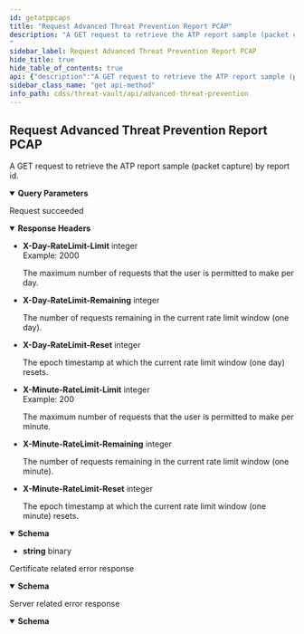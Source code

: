 ```yaml
---
id: getatppcaps
title: "Request Advanced Threat Prevention Report PCAP"
description: "A GET request to retrieve the ATP report sample (packet capture) by report id.
"
sidebar_label: Request Advanced Threat Prevention Report PCAP
hide_title: true
hide_table_of_contents: true
api: {"description":"A GET request to retrieve the ATP report sample (packet capture) by report id.\n","operationId":"getatppcaps","parameters":[{"description":"Retrieve the ATP report sample (packet capture) by report id.\n\n---\n```\ncurl -v -H 'X-API-KEY: API_KEY' \\\n  'https://api.threatvault.paloaltonetworks.com/service/v1/atp/reports/pcaps?id=c25b5d86d8ac77e10376000517491157a07ac008bfc799f08795d59c57e23a50'\n```","in":"query","name":"id","required":true,"schema":{"type":"string"}}],"responses":{"200":{"content":{"application/octet-stream":{"schema":{"format":"binary","type":"string"}}},"description":"Request succeeded","headers":{"X-Day-RateLimit-Limit":{"description":"The maximum number of requests that the user is permitted to make per day.","example":2000,"schema":{"type":"integer"}},"X-Day-RateLimit-Remaining":{"description":"The number of requests remaining in the current rate limit window (one day).","schema":{"type":"integer"}},"X-Day-RateLimit-Reset":{"description":"The epoch timestamp at which the current rate limit window (one day) resets.","schema":{"type":"integer"}},"X-Minute-RateLimit-Limit":{"description":"The maximum number of requests that the user is permitted to make per minute.","example":200,"schema":{"type":"integer"}},"X-Minute-RateLimit-Remaining":{"description":"The number of requests remaining in the current rate limit window (one minute).","schema":{"type":"integer"}},"X-Minute-RateLimit-Reset":{"description":"The epoch timestamp at which the current rate limit window (one minute) resets.","schema":{"type":"integer"}}}},"4XX":{"content":{"application/json":{"schema":{"properties":{"message":{"description":"Generic response message.","example":"Error message.","type":"string"},"success":{"description":"The response status.","example":false,"type":"boolean"}},"type":"object"}}},"description":"Certificate related error response"},"5XX":{"content":{"application/json":{"schema":{"properties":{"message":{"description":"Generic response message.","example":"Error message.","type":"string"},"success":{"description":"The response status.","example":false,"type":"boolean"}},"type":"object"}}},"description":"Server related error response"}},"security":[{"X-API-KEY":[]}],"tags":["Advanced Threat Prevention"],"method":"get","path":"/atp/reports/pcaps","servers":[{"url":"https://api.threatvault.paloaltonetworks.com/service/v1"}],"info":{"version":"1.0","contact":{},"description":"\nThe Advanced Threat Prevention API endpoints require an active subscription to the Advanced Threat Prevention security service. These endpoints can only be accessed using the API key associated with the account that holds the subscription. Attempting to view an unauthorized report ID will not return any results.\n\nList of Advanced Threat Prevention API endpoints:\n1. Link to [Request Advanced Threat Prevention cloud analysis report](/cdss/threat-vault/api/postatpreportsbatchmode)\n2. Link to [Request Advanced Threat Prevention cloud analysis report PCAP](/cdss/threat-vault/api/getatppcaps)\n","title":"Advanced Threat Prevention"},"postman":{"name":"Request Advanced Threat Prevention Report PCAP","description":{"content":"A GET request to retrieve the ATP report sample (packet capture) by report id.\n","type":"text/plain"},"url":{"path":["atp","reports","pcaps"],"host":["{{baseUrl}}"],"query":[{"disabled":false,"description":{"content":"(Required) Retrieve the ATP report sample (packet capture) by report id.\n\n---\n```\ncurl -v -H 'X-API-KEY: API_KEY' \\\n  'https://api.threatvault.paloaltonetworks.com/service/v1/atp/reports/pcaps?id=c25b5d86d8ac77e10376000517491157a07ac008bfc799f08795d59c57e23a50'\n```","type":"text/plain"},"key":"id","value":""}],"variable":[]},"header":[{"key":"Accept","value":"application/octet-stream"}],"method":"GET"}}
sidebar_class_name: "get api-method"
info_path: cdss/threat-vault/api/advanced-threat-prevention
---
```



## Request Advanced Threat Prevention Report PCAP



A GET request to retrieve the ATP report sample (packet capture) by report id.


<details style={{"marginBottom":"1rem"}} data-collapsed={false} open={true}><summary style={{}}><strong>Query Parameters</strong></summary><div><ul><ParamsItem className={"paramsItem"} param={{"description":"Retrieve the ATP report sample (packet capture) by report id.\n\n---\n```\ncurl -v -H 'X-API-KEY: API_KEY' \\\n  'https://api.threatvault.paloaltonetworks.com/service/v1/atp/reports/pcaps?id=c25b5d86d8ac77e10376000517491157a07ac008bfc799f08795d59c57e23a50'\n```","in":"query","name":"id","required":true,"schema":{"type":"string"}}}></ParamsItem></ul></div></details><div><ApiTabs><TabItem label={"200"} value={"200"}><div>

Request succeeded

</div><details style={{"textAlign":"left","marginBottom":"1rem"}} data-collaposed={true} open={false}><summary style={{}}><strong>Response Headers</strong></summary><ul style={{"marginLeft":"1rem"}}><li className={"schemaItem"}><summary style={{}}><strong>X-Day-RateLimit-Limit</strong><span style={{"opacity":"0.6"}}> integer</span></summary><div><div style={{"marginTop":".5rem","marginBottom":".5rem"}}>Example: 2000

The maximum number of requests that the user is permitted to make per day.

</div></div></li><li className={"schemaItem"}><summary style={{}}><strong>X-Day-RateLimit-Remaining</strong><span style={{"opacity":"0.6"}}> integer</span></summary><div><div style={{"marginTop":".5rem","marginBottom":".5rem"}}>

The number of requests remaining in the current rate limit window (one day).

</div></div></li><li className={"schemaItem"}><summary style={{}}><strong>X-Day-RateLimit-Reset</strong><span style={{"opacity":"0.6"}}> integer</span></summary><div><div style={{"marginTop":".5rem","marginBottom":".5rem"}}>

The epoch timestamp at which the current rate limit window (one day) resets.

</div></div></li><li className={"schemaItem"}><summary style={{}}><strong>X-Minute-RateLimit-Limit</strong><span style={{"opacity":"0.6"}}> integer</span></summary><div><div style={{"marginTop":".5rem","marginBottom":".5rem"}}>Example: 200

The maximum number of requests that the user is permitted to make per minute.

</div></div></li><li className={"schemaItem"}><summary style={{}}><strong>X-Minute-RateLimit-Remaining</strong><span style={{"opacity":"0.6"}}> integer</span></summary><div><div style={{"marginTop":".5rem","marginBottom":".5rem"}}>

The number of requests remaining in the current rate limit window (one minute).

</div></div></li><li className={"schemaItem"}><summary style={{}}><strong>X-Minute-RateLimit-Reset</strong><span style={{"opacity":"0.6"}}> integer</span></summary><div><div style={{"marginTop":".5rem","marginBottom":".5rem"}}>

The epoch timestamp at which the current rate limit window (one minute) resets.

</div></div></li></ul></details><div><MimeTabs groupId={"mime-type"}><TabItem label={"application/octet-stream"} value={"application/octet-stream"}><SchemaTabs groupId={"schema-tabs"}><TabItem label={"Schema"} value={"Schema"}><details style={{}} data-collapsed={false} open={true}><summary style={{"textAlign":"left"}}><strong>Schema</strong></summary><div style={{"textAlign":"left","marginLeft":"1rem"}}></div><ul style={{"marginLeft":"1rem"}}><li><div><strong>string</strong><span style={{"opacity":"0.6"}}> binary</span></div></li></ul></details></TabItem></SchemaTabs></TabItem></MimeTabs></div></TabItem><TabItem label={"4XX"} value={"4XX"}><div>

Certificate related error response

</div><div><MimeTabs groupId={"mime-type"}><TabItem label={"application/json"} value={"application/json"}><SchemaTabs groupId={"schema-tabs"}><TabItem label={"Schema"} value={"Schema"}><details style={{}} data-collapsed={false} open={true}><summary style={{"textAlign":"left"}}><strong>Schema</strong></summary><div style={{"textAlign":"left","marginLeft":"1rem"}}></div><ul style={{"marginLeft":"1rem"}}><SchemaItem collapsible={false} name={"message"} required={false} schemaDescription={"Generic response message."} schemaName={"string"} qualifierMessage={undefined} defaultValue={undefined}></SchemaItem><SchemaItem collapsible={false} name={"success"} required={false} schemaDescription={"The response status."} schemaName={"boolean"} qualifierMessage={undefined} defaultValue={undefined}></SchemaItem></ul></details></TabItem><TabItem label={"Example (from schema)"} value={"Example (from schema)"}><ResponseSamples responseExample={"{\n  \"message\": \"string\",\n  \"success\": true\n}"} language={"json"}></ResponseSamples></TabItem></SchemaTabs></TabItem></MimeTabs></div></TabItem><TabItem label={"5XX"} value={"5XX"}><div>

Server related error response

</div><div><MimeTabs groupId={"mime-type"}><TabItem label={"application/json"} value={"application/json"}><SchemaTabs groupId={"schema-tabs"}><TabItem label={"Schema"} value={"Schema"}><details style={{}} data-collapsed={false} open={true}><summary style={{"textAlign":"left"}}><strong>Schema</strong></summary><div style={{"textAlign":"left","marginLeft":"1rem"}}></div><ul style={{"marginLeft":"1rem"}}><SchemaItem collapsible={false} name={"message"} required={false} schemaDescription={"Generic response message."} schemaName={"string"} qualifierMessage={undefined} defaultValue={undefined}></SchemaItem><SchemaItem collapsible={false} name={"success"} required={false} schemaDescription={"The response status."} schemaName={"boolean"} qualifierMessage={undefined} defaultValue={undefined}></SchemaItem></ul></details></TabItem><TabItem label={"Example (from schema)"} value={"Example (from schema)"}><ResponseSamples responseExample={"{\n  \"message\": \"string\",\n  \"success\": true\n}"} language={"json"}></ResponseSamples></TabItem></SchemaTabs></TabItem></MimeTabs></div></TabItem></ApiTabs></div>
      